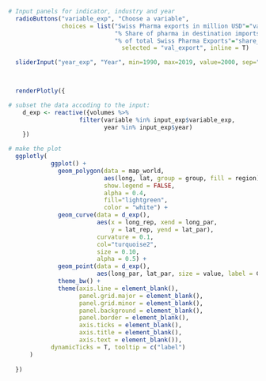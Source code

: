 ```r

# Input panels for indicator, industry and year 
  radioButtons("variable_exp", "Choose a variable",
               choices = list("Swiss Pharma exports in million USD"="val_export", 
                              "% Share of pharma in destination imports from Switzerland"="share_in_tot",
                              "% of total Swiss Pharma Exports"="share_in_tot2"),
                                selected = "val_export", inline = T)

  sliderInput("year_exp", "Year", min=1990, max=2019, value=2000, sep="")
  


  renderPlotly({

# subset the data accoding to the input:
    d_exp <- reactive({volumes %>%
                    filter(variable %in% input_exp$variable_exp,
                           year %in% input_exp$year)
    }) 

# make the plot
  ggplotly(  
            ggplot() +
              geom_polygon(data = map_world,
                           aes(long, lat, group = group, fill = region), 
                           show.legend = FALSE,
                           alpha = 0.4,
                           fill="lightgreen",
                           color = "white") +
              geom_curve(data = d_exp(), 
                         aes(x = long_rep, xend = long_par,
                             y = lat_rep, yend = lat_par),
                         curvature = 0.1, 
                         col="turquoise2", 
                         size = 0.10,
                         alpha = 0.5) +
              geom_point(data = d_exp(),
                         aes(long_par, lat_par, size = value, label = Country), color = "chocolate1",alpha = 0.5) +
              theme_bw() +
              theme(axis.line = element_blank(),
                    panel.grid.major = element_blank(),
                    panel.grid.minor = element_blank(),
                    panel.background = element_blank(),
                    panel.border = element_blank(),
                    axis.ticks = element_blank(),
                    axis.title = element_blank(),
                    axis.text = element_blank()),
            dynamicTicks = T, tooltip = c("label")
      )
    
  })

```

